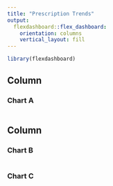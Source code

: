 ```yaml
---
title: "Prescription Trends"
output: 
  flexdashboard::flex_dashboard:
    orientation: columns
    vertical_layout: fill
---
```


```r
library(flexdashboard)
```

Column {data-width=600}
-----------------------------------------------------------------------

### Chart A

```r

```

Column {data-width=500}
-----------------------------------------------------------------------

### Chart B

```r

```

### Chart C

```r

```


